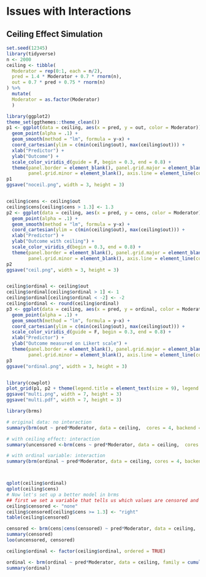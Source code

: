 # Issues with Interactions
## Ceiling Effect Simulation

```r
set.seed(12345)
library(tidyverse)
n <- 2000
ceiling <- tibble(
  Moderator = rep(0:1, each = n/2),
  pred = 1.4 * Moderator + 0.7 * rnorm(n),
  out = 0.7 * pred + 0.75 * rnorm(n)
) %>% 
  mutate(
  Moderator = as.factor(Moderator)
  )

library(ggplot2)
theme_set(ggthemes::theme_clean())
p1 <- ggplot(data = ceiling, aes(x = pred, y = out, color = Moderator)) +
  geom_point(alpha = .1) +
  geom_smooth(method = "lm", formula = y~x) +
  coord_cartesian(ylim = c(min(ceiling$out), max(ceiling$out))) +
  xlab("Predictor") +
  ylab("Outcome") +
  scale_color_viridis_d(guide = F, begin = 0.3, end = 0.8) +
  theme(panel.border = element_blank(), panel.grid.major = element_blank(),
        panel.grid.minor = element_blank(), axis.line = element_line(colour = "black"))
p1
ggsave("noceil.png", width = 3, height = 3)


ceiling$cens <- ceiling$out
ceiling$cens[ceiling$cens > 1.3] <- 1.3
p2 <- ggplot(data = ceiling, aes(x = pred, y = cens, color = Moderator)) +
  geom_point(alpha = .1) +
  geom_smooth(method = "lm", formula = y~x) +
  coord_cartesian(ylim = c(min(ceiling$out), max(ceiling$out))) +
  xlab("Predictor") +
  ylab("Outcome with ceiling") +
  scale_color_viridis_d(begin = 0.3, end = 0.8) +
  theme(panel.border = element_blank(), panel.grid.major = element_blank(),
        panel.grid.minor = element_blank(), axis.line = element_line(colour = "black"))
p2
ggsave("ceil.png", width = 3, height = 3)


ceiling$ordinal <- ceiling$out
ceiling$ordinal[ceiling$ordinal > 1] <- 1
ceiling$ordinal[ceiling$ordinal < -2] <- -2
ceiling$ordinal <- round(ceiling$ordinal)
p3 <- ggplot(data = ceiling, aes(x = pred, y = ordinal, color = Moderator)) +
  geom_point(alpha = .1) +
  geom_smooth(method = "lm", formula = y~x) +
  coord_cartesian(ylim = c(min(ceiling$out), max(ceiling$out))) +
  scale_color_viridis_d(guide = F, begin = 0.3, end = 0.8) +
  xlab("Predictor") +
  ylab("Outcome measured on Likert scale") +
  theme(panel.border = element_blank(), panel.grid.major = element_blank(),
        panel.grid.minor = element_blank(), axis.line = element_line(colour = "black"))
p3
ggsave("ordinal.png", width = 3, height = 3)


library(cowplot)
plot_grid(p1, p2 + theme(legend.title = element_text(size = 9), legend.background = element_blank(), legend.position = c(0.5,0.85), legend.justification = "right"), p3, labels = c("A", "B", "C"), nrow = 1, align = "hv", axis = "lb")
ggsave("multi.png", width = 7, height = 3)
ggsave("multi.pdf", width = 7, height = 3)

library(brms)

# original data: no interaction
summary(brm(out ~ pred*Moderator, data = ceiling,  cores = 4, backend = "cmdstanr", file = "original_no_interaction"))

# with ceiling effect: interaction
summary(uncensored <-brm(cens ~ pred*Moderator, data = ceiling,  cores = 4, backend = "cmdstanr", file = "ceiling_effect"))

# with ordinal variable: interaction
summary(brm(ordinal ~ pred*Moderator, data = ceiling, cores = 4, backend = "cmdstanr", file = "ordinal_as_gaussian"))



qplot(ceiling$ordinal)
qplot(ceiling$cens)
# Now let's set up a better model in brms
## first we set a variable that tells us which values are censored and in what way
ceiling$censored <- "none"
ceiling$censored[ceiling$cens >= 1.3] <- "right"
table(ceiling$censored)

censored <- brm(cens|cens(censored) ~ pred*Moderator, data = ceiling,  cores = 4, backend = "cmdstanr", file = "censored")
summary(censored)
loo(uncensored, censored)

ceiling$ordinal <- factor(ceiling$ordinal, ordered = TRUE)

ordinal <- brm(ordinal ~ pred*Moderator, data = ceiling, family = cumulative(),  cores = 4, backend = "cmdstanr", file = "cumulative")
summary(ordinal)
```
